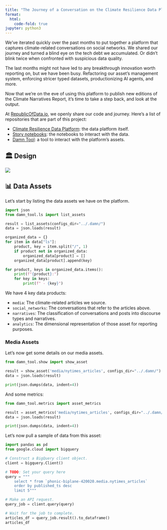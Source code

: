 ```yaml
---
title: "The Journey of a Conversation on the Climate Resilience Data Platform"
format:
  html:
    code-fold: true
jupyter: python3
---
```


We've iterated quickly over the past months to put together a platform that captures climate-related conversations on social networks. We shared our journey and turned a blind eye on the tech debt we accumulated. Or didn't blink twice when confronted with suspicious data quality.

The last months might not have led to any breakthrough innovation worth reporting on, but we have been busy. Refactoring our asset's management system, enforcing stricer typed datasets, productionizing AI agents, and more.

Now that we're on the eve of using this platform to publish new editions of the Climate Narratives Report, it's time to take a step back, and look at the output.

::: {.callout-note}
At [RepublicOfData.io](https://republicofdata.io), we openly share our code and journey. Here's a list of repositories that are part of this project:

- [Climate Resilience Data Platform](https://github.com/republicofdata-io/climate_resilience): the data platform itself.
- [Story notebooks](https://github.com/republicofdata-io/story_notebooks): the notebooks to interact with the data.
- [Damn Tool](https://github.com/republicofdata-io/damn): a tool to interact with the platform's assets.
:::

## 🏛️ Design
![](climate_narratives_dag.png)

## 📊 Data Assets
Let's start by listing the data assets we have on the platform. 

```python
import json
from damn_tool.ls import list_assets

result = list_assets(configs_dir="../.damn/")
data = json.loads(result)

organized_data = {}
for item in data["ls"]:
    product, key = item.split("/", 1)
    if product not in organized_data:
        organized_data[product] = []
    organized_data[product].append(key)

for product, keys in organized_data.items():
    print(f"{product}:")
    for key in keys:
        print(f" - {key}")
```

We have 4 key data products:

- `media`: The climate-related articles we source.
- `social_networks`: The conversations that refer to the articles above.
- `narratives`: The classification of conversations and posts into discourse types and narratives.
- `analytics`: The dimensional representation of those asset for reporting purposes.

### Media Assets
Let's now get some details on our media assets.

```python
from damn_tool.show import show_asset

result = show_asset('media/nytimes_articles', configs_dir="../.damn/")
data = json.loads(result)

print(json.dumps(data, indent=4))
```

And some metrics:
```python
from damn_tool.metrics import asset_metrics

result = asset_metrics('media/nytimes_articles', configs_dir="../.damn/")
data = json.loads(result)

print(json.dumps(data, indent=4))
```

Let's now pull a sample of data from this asset:

```python
import pandas as pd
from google.cloud import bigquery

# Construct a BigQuery client object.
client = bigquery.Client()

# TODO: Set your query here
query = """
    select * from `phonic-biplane-420020.media.nytimes_articles`
    order by published_ts desc
    limit 5"""

# Make an API request.
query_job = client.query(query)

# Wait for the job to complete.
articles_df = query_job.result().to_dataframe()
articles_df
```


